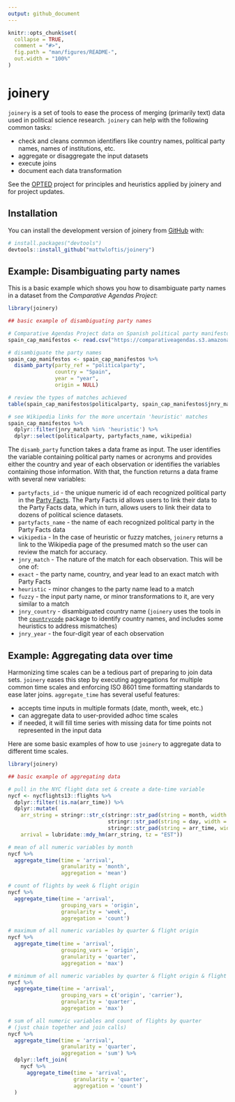 ```yaml
---
output: github_document
---
```


<!-- README.md is generated from README.Rmd. Please edit that file -->

```r
knitr::opts_chunk$set(
  collapse = TRUE,
  comment = "#>",
  fig.path = "man/figures/README-",
  out.width = "100%"
)
```

# joinery

<!-- badges: start -->
<!-- badges: end -->

`joinery` is a set of tools to ease the process of merging (primarily text) data used in political science research. `joinery` can help with the following common tasks:

- check and cleans common identifiers like country names, political party names, names of institutions, etc.
- aggregate or disaggregate the input datasets
- execute joins
- document each data transformation

See the [OPTED](https://opted.eu/) project for principles and heuristics applied by joinery and for project updates.

## Installation

You can install the development version of joinery from [GitHub](https://github.com/) with:

``` r
# install.packages("devtools")
devtools::install_github("mattwloftis/joinery")
```

## Example: Disambiguating party names

This is a basic example which shows you how to disambiguate party names in a dataset from the *Comparative Agendas Project*:

```r
library(joinery)

## basic example of disambiguating party names

# Comparative Agendas Project data on Spanish political party manifestos
spain_cap_manifestos <- read.csv("https://comparativeagendas.s3.amazonaws.com/datasetfiles/Party_Manifestos_CAP_Web_csv.csv", fileEncoding = "UTF-8")

# disambiguate the party names
spain_cap_manifestos <- spain_cap_manifestos %>% 
  disamb_party(party_ref = "politicalparty",
               country = "Spain",
               year = "year",
               origin = NULL)

# review the types of matches achieved
table(spain_cap_manifestos$politicalparty, spain_cap_manifestos$jnry_match)

# see Wikipedia links for the more uncertain 'heuristic' matches
spain_cap_manifestos %>% 
  dplyr::filter(jnry_match %in% 'heuristic') %>% 
  dplyr::select(politicalparty, partyfacts_name, wikipedia)
```

The `disamb_party` function takes a data frame as input. The user identifies the variable containing political party names or acronyms and provides either the country and year of each observation or identifies the variables containing those information. With that, the function returns a data frame with several new variables:

- `partyfacts_id` - the unique numeric id of each recognized political party in the [Party Facts](https://partyfacts.herokuapp.com/). The Party Facts id allows users to link their data to the Party Facts data, which in turn, allows users to link their data to dozens of political science datasets.
- `partyfacts_name` - the name of each recognized political party in the Party Facts data
- `wikipedia` - In the case of heuristic or fuzzy matches, `joinery` returns a link to the Wikipedia page of the presumed match so the user can review the match for accuracy.
- `jnry_match` - The nature of the match for each observation. This will be one of:
- `exact` - the party name, country, and year lead to an exact match with Party Facts
- `heuristic` - minor changes to the party name lead to a match
- `fuzzy` - the input party name, or minor transformations to it, are very similar to a match
- `jnry_country` - disambiguated country name (`joinery` uses the tools in the [`countrycode`](https://github.com/vincentarelbundock/countrycode) package to identify country names, and includes some heuristics to address mismatches)
- `jnry_year` - the four-digit year of each observation


## Example: Aggregating data over time

Harmonizing time scales can be a tedious part of preparing to join data sets. `joinery` eases this step by executing aggregations for multiple common time scales and enforcing ISO 8601 time formatting standards to ease later joins. `aggregate_time` has several useful features:

- accepts time inputs in multiple formats (date, month, week, etc.)
- can aggregate data to user-provided adhoc time scales
- if needed, it will fill time series with missing data for time points not represented in the input data

Here are some basic examples of how to use `joinery` to aggregate data to different time scales.

```r
library(joinery)

## basic example of aggregating data

# pull in the NYC flight data set & create a date-time variable
nycf <- nycflights13::flights %>%
  dplyr::filter(!is.na(arr_time)) %>%
  dplyr::mutate(
    arr_string = stringr::str_c(stringr::str_pad(string = month, width = 2, side = "left", pad = "0"),
                                stringr::str_pad(string = day, width = 2, side = "left", pad = "0"), year,
                                stringr::str_pad(string = arr_time, width = 4, side = 'left', pad = '0')),
    arrival = lubridate::mdy_hm(arr_string, tz = "EST"))

# mean of all numeric variables by month
nycf %>% 
  aggregate_time(time = 'arrival', 
                 granularity = 'month', 
                 aggregation = 'mean')

# count of flights by week & flight origin
nycf %>% 
  aggregate_time(time = 'arrival', 
                 grouping_vars = 'origin',
                 granularity = 'week', 
                 aggregation = 'count')

# maximum of all numeric variables by quarter & flight origin
nycf %>% 
  aggregate_time(time = 'arrival', 
                 grouping_vars = 'origin',
                 granularity = 'quarter', 
                 aggregation = 'max')

# minimum of all numeric variables by quarter & flight origin & flight carrier
nycf %>% 
  aggregate_time(time = 'arrival', 
                 grouping_vars = c('origin', 'carrier'),
                 granularity = 'quarter', 
                 aggregation = 'max')

# sum of all numeric variables and count of flights by quarter
# (just chain together and join calls)
nycf %>% 
  aggregate_time(time = 'arrival', 
                 granularity = 'quarter', 
                 aggregation = 'sum') %>% 
  dplyr::left_join(
    nycf %>% 
      aggregate_time(time = 'arrival', 
                     granularity = 'quarter', 
                     aggregation = 'count')
  )
```


